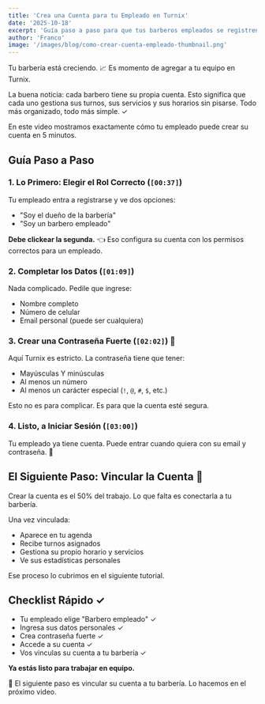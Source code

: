 ```yaml
---
title: 'Crea una Cuenta para tu Empleado en Turnix'
date: '2025-10-18'
excerpt: 'Guía paso a paso para que tus barberos empleados se registren en Turnix y comiencen a gestionar sus propios turnos.'
author: 'Franco'
image: '/images/blog/como-crear-cuenta-empleado-thumbnail.png'
---
```



Tu barbería está creciendo. 📈 Es momento de agregar a tu equipo en Turnix.

La buena noticia: cada barbero tiene su propia cuenta. Esto significa que cada uno gestiona sus turnos, sus servicios y sus horarios sin pisarse. Todo más organizado, todo más simple. ✓

En este video mostramos exactamente cómo tu empleado puede crear su cuenta en 5 minutos.

<YouTubeEmbed videoId="l2G4ok3fKqs" title="Cómo crear una cuenta de empleado en Turnix" />

## Guía Paso a Paso

### 1. Lo Primero: Elegir el Rol Correcto (`[00:37]`)

Tu empleado entra a registrarse y ve dos opciones:
- "Soy el dueño de la barbería"
- "Soy un barbero empleado"

**Debe clickear la segunda.** 👈 Eso configura su cuenta con los permisos correctos para un empleado.

### 2. Completar los Datos (`[01:09]`)

Nada complicado. Pedile que ingrese:
- Nombre completo
- Número de celular
- Email personal (puede ser cualquiera)

### 3. Crear una Contraseña Fuerte (`[02:02]`) 🔐

Aquí Turnix es estricto. La contraseña tiene que tener:
- Mayúsculas Y minúsculas
- Al menos un número
- Al menos un carácter especial (`!`, `@`, `#`, `$`, etc.)

Esto no es para complicar. Es para que la cuenta esté segura.

### 4. Listo, a Iniciar Sesión (`[03:00]`)

Tu empleado ya tiene cuenta. Puede entrar cuando quiera con su email y contraseña. 🎯

## El Siguiente Paso: Vincular la Cuenta 🔗

Crear la cuenta es el 50% del trabajo. Lo que falta es conectarla a tu barbería.

Una vez vinculada:
- Aparece en tu agenda
- Recibe turnos asignados
- Gestiona su propio horario y servicios
- Ve sus estadísticas personales

Ese proceso lo cubrimos en el siguiente tutorial.

## Checklist Rápido ✓

- Tu empleado elige "Barbero empleado" ✓
- Ingresa sus datos personales ✓
- Crea contraseña fuerte ✓
- Accede a su cuenta ✓
- Vos vinculas su cuenta a tu barbería ✓

**Ya estás listo para trabajar en equipo.** 

🚀 El siguiente paso es vincular su cuenta a tu barbería. Lo hacemos en el próximo video.